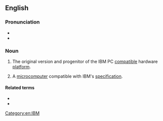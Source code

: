 ==English==
{{wikipedia}}

===Pronunciation===
* {{IPA|en|/ˌʌɪbiːˈɛmˌpiːˈsiː/|nocount=1}}
* {{audio|en|en-ca-IBM_PC.ogg|Audio (CA)}}

===Noun===
{{en-noun}}

# The original version and progenitor of the IBM PC [[compatible]] hardware [[platform]].
# {{lb|en|slightly|dated}} A [[microcomputer]] compatible with IBM's [[specification]].

====Related terms====
* {{l|en|IBM}}
* {{l|en|PC}}

[[Category:en:IBM]]